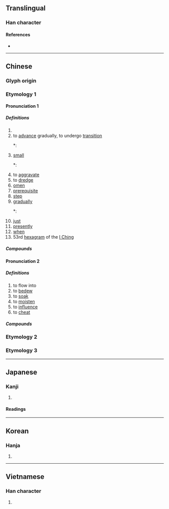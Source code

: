 {{also|渐}}
{{character info/new}}
==Translingual==

===Han character===
{{Han char|rn=85|rad=水|as=11|sn=14|four=32121|canj=EJJL|ids=⿰氵斬}}

====References====
* {{Han ref|kx=0647.140|dkj=18179|dj=1057.130|hdz=31717.030|uh=6F38|ud=28472|bh=BAA5|bd=47781}}

----

==Chinese==
{{zh-forms|s=渐}}

===Glyph origin===
{{Han etym}}
===Etymology 1===
====Pronunciation 1====
{{zh-pron
|m=jiàn
|c=zim6
|mn=qz:chiǎm/tw,xm,zz:chiām
|mc=2
|oc=2,2
|ma=
|cat=adv,n,v,prep
}}

=====Definitions=====
{{zh-hanzi}}

# {{w|Qiantang River}}
# to [[advance]] gradually, to undergo [[transition]]
#*: {{zh-x|善 '''漸''' 於 惡， 惡 化 於 善， 成 為 性 行|It is by the '''transition''' of virtue into wickedness and of wickedness into virtue that the characters are formed|ref=論衡·率性}}
# [[small]]
#*: {{zh-x|名 之 曰 日 '''漸''' 之 德 不成|He may be described as unaffected by the '''small''' [lessons of] virtue brought to bear on him from day to day|ref=莊子·人間世}}
# to [[aggravate]]
# to [[dredge]]
# [[omen]]
# [[prerequisite]]
# [[step]]
# [[gradually]]
#*: {{zh-x|滿 而 後 '''漸''' 者， 其 水 乎？|That which fills up and then flows out '''gradually''', is it not water?|ref=揚子法言}}
# [[just]]
# [[presently]]
# [[when]]
# 53rd [[hexagram]] of the [[I Ching]]

=====Compounds=====
{{zh-der|北漸|不漸|循序漸進|即漸|慎防杜漸|漸通人事|杜漸防萌|漸悟|杜漸防微|漸有起色|積裡漸裡|積漸|浸漸|漸進|漸漸|漸教|漸進法|漸漸之石|杜漸除微|漸近|漸趨式微|漸次|漸入佳境|漸至佳境|沉漸剛克|逐漸|防萌杜漸|西風東漸|鴻漸|防微杜漸}}

====Pronunciation 2====
{{zh-pron
|m=jiān
|c=zim1
|mc=1
|oc=1,1
|ma=
|cat=v
}}

=====Definitions=====
{{zh-hanzi}}

# to flow into
# to [[bedew]]
# to [[soak]]
# to [[moisten]]
# to [[influence]]
# to [[cheat]]

=====Compounds=====
{{zh-der|漸洳|日漸月染|東漸西被|東漸|漸染|蘭芷漸滫|遏漸防萌}}
===Etymology 2===
{{zh-see|潛|v}}
===Etymology 3===
{{zh-see|巉|v}}

----

==Japanese==

===Kanji===
{{ja-kanji|grade=c|rs=水11}}

# {{defn|lang=ja|sort=水11}}

====Readings====
{{ja-readings
|goon=せん, ぜん
|kanon=せん
|kanyoon=ぜん
|on=ざん
|kun=すす-む, ようや-く
}}

----

==Korean==

===Hanja===
{{ko-hanja|hangeul=[[점]], [[참]]|eumhun=|rv=jeom, cham|mr=chŏm, ch'am|y=cem, cham}}

# {{defn|lang=ko|sort=水11}}

----

==Vietnamese==

===Han character===
{{vi-hantu|[[tiệm]], [[tràn]], [[tiêm]], [[tiềm]]|rs=水11}}

# {{defn|lang=vi|sort=水11}}